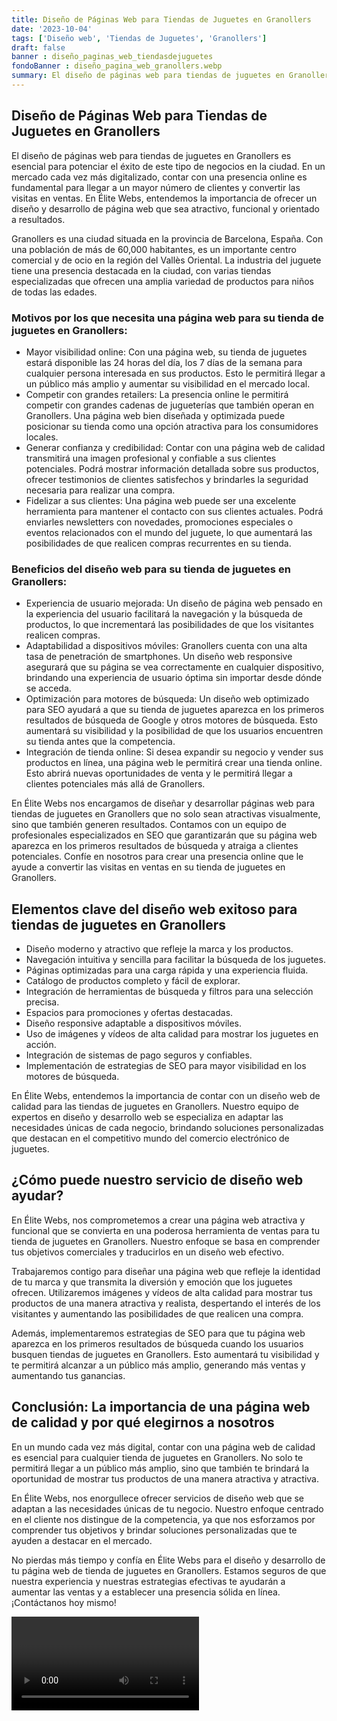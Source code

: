 ```yaml
---
title: Diseño de Páginas Web para Tiendas de Juguetes en Granollers
date: '2023-10-04'
tags: ['Diseño web', 'Tiendas de Juguetes', 'Granollers']
draft: false
banner : diseño_paginas_web_tiendasdejuguetes
fondoBanner : diseño_pagina_web_granollers.webp
summary: El diseño de páginas web para tiendas de juguetes en Granollers es esencial para potenciar el éxito de este tipo de negocios en la ciudad. En un mercado cada vez más digitalizado, contar con una presencia online es fundamental para llegar a un mayor número de clientes y convertir las visitas en ventas. En Élite Webs, entendemos la importancia de ofrecer un diseño y desarrollo de página web que sea atractivo, funcional y orientado a resultados.
---
```


## Diseño de Páginas Web para Tiendas de Juguetes en Granollers

El diseño de páginas web para tiendas de juguetes en Granollers es esencial para potenciar el éxito de este tipo de negocios en la ciudad. En un mercado cada vez más digitalizado, contar con una presencia online es fundamental para llegar a un mayor número de clientes y convertir las visitas en ventas. En Élite Webs, entendemos la importancia de ofrecer un diseño y desarrollo de página web que sea atractivo, funcional y orientado a resultados.

Granollers es una ciudad situada en la provincia de Barcelona, España. Con una población de más de 60,000 habitantes, es un importante centro comercial y de ocio en la región del Vallès Oriental. La industria del juguete tiene una presencia destacada en la ciudad, con varias tiendas especializadas que ofrecen una amplia variedad de productos para niños de todas las edades.

### Motivos por los que necesita una página web para su tienda de juguetes en Granollers:

- Mayor visibilidad online: Con una página web, su tienda de juguetes estará disponible las 24 horas del día, los 7 días de la semana para cualquier persona interesada en sus productos. Esto le permitirá llegar a un público más amplio y aumentar su visibilidad en el mercado local.
- Competir con grandes retailers: La presencia online le permitirá competir con grandes cadenas de jugueterías que también operan en Granollers. Una página web bien diseñada y optimizada puede posicionar su tienda como una opción atractiva para los consumidores locales.
- Generar confianza y credibilidad: Contar con una página web de calidad transmitirá una imagen profesional y confiable a sus clientes potenciales. Podrá mostrar información detallada sobre sus productos, ofrecer testimonios de clientes satisfechos y brindarles la seguridad necesaria para realizar una compra.
- Fidelizar a sus clientes: Una página web puede ser una excelente herramienta para mantener el contacto con sus clientes actuales. Podrá enviarles newsletters con novedades, promociones especiales o eventos relacionados con el mundo del juguete, lo que aumentará las posibilidades de que realicen compras recurrentes en su tienda.

### Beneficios del diseño web para su tienda de juguetes en Granollers:

- Experiencia de usuario mejorada: Un diseño de página web pensado en la experiencia del usuario facilitará la navegación y la búsqueda de productos, lo que incrementará las posibilidades de que los visitantes realicen compras.
- Adaptabilidad a dispositivos móviles: Granollers cuenta con una alta tasa de penetración de smartphones. Un diseño web responsive asegurará que su página se vea correctamente en cualquier dispositivo, brindando una experiencia de usuario óptima sin importar desde dónde se acceda.
- Optimización para motores de búsqueda: Un diseño web optimizado para SEO ayudará a que su tienda de juguetes aparezca en los primeros resultados de búsqueda de Google y otros motores de búsqueda. Esto aumentará su visibilidad y la posibilidad de que los usuarios encuentren su tienda antes que la competencia.
- Integración de tienda online: Si desea expandir su negocio y vender sus productos en línea, una página web le permitirá crear una tienda online. Esto abrirá nuevas oportunidades de venta y le permitirá llegar a clientes potenciales más allá de Granollers.

En Élite Webs nos encargamos de diseñar y desarrollar páginas web para tiendas de juguetes en Granollers que no solo sean atractivas visualmente, sino que también generen resultados. Contamos con un equipo de profesionales especializados en SEO que garantizarán que su página web aparezca en los primeros resultados de búsqueda y atraiga a clientes potenciales. Confíe en nosotros para crear una presencia online que le ayude a convertir las visitas en ventas en su tienda de juguetes en Granollers.

<GifSeo />

<Cta />

## Elementos clave del diseño web exitoso para tiendas de juguetes en Granollers

- Diseño moderno y atractivo que refleje la marca y los productos.
- Navegación intuitiva y sencilla para facilitar la búsqueda de los juguetes.
- Páginas optimizadas para una carga rápida y una experiencia fluida.
- Catálogo de productos completo y fácil de explorar.
- Integración de herramientas de búsqueda y filtros para una selección precisa.
- Espacios para promociones y ofertas destacadas.
- Diseño responsive adaptable a dispositivos móviles.
- Uso de imágenes y vídeos de alta calidad para mostrar los juguetes en acción.
- Integración de sistemas de pago seguros y confiables.
- Implementación de estrategias de SEO para mayor visibilidad en los motores de búsqueda.

En Élite Webs, entendemos la importancia de contar con un diseño web de calidad para las tiendas de juguetes en Granollers. Nuestro equipo de expertos en diseño y desarrollo web se especializa en adaptar las necesidades únicas de cada negocio, brindando soluciones personalizadas que destacan en el competitivo mundo del comercio electrónico de juguetes.

## ¿Cómo puede nuestro servicio de diseño web ayudar?

En Élite Webs, nos comprometemos a crear una página web atractiva y funcional que se convierta en una poderosa herramienta de ventas para tu tienda de juguetes en Granollers. Nuestro enfoque se basa en comprender tus objetivos comerciales y traducirlos en un diseño web efectivo.

Trabajaremos contigo para diseñar una página web que refleje la identidad de tu marca y que transmita la diversión y emoción que los juguetes ofrecen. Utilizaremos imágenes y vídeos de alta calidad para mostrar tus productos de una manera atractiva y realista, despertando el interés de los visitantes y aumentando las posibilidades de que realicen una compra.

Además, implementaremos estrategias de SEO para que tu página web aparezca en los primeros resultados de búsqueda cuando los usuarios busquen tiendas de juguetes en Granollers. Esto aumentará tu visibilidad y te permitirá alcanzar a un público más amplio, generando más ventas y aumentando tus ganancias.

## Conclusión: La importancia de una página web de calidad y por qué elegirnos a nosotros

En un mundo cada vez más digital, contar con una página web de calidad es esencial para cualquier tienda de juguetes en Granollers. No solo te permitirá llegar a un público más amplio, sino que también te brindará la oportunidad de mostrar tus productos de una manera atractiva y atractiva.

En Élite Webs, nos enorgullece ofrecer servicios de diseño web que se adaptan a las necesidades únicas de tu negocio. Nuestro enfoque centrado en el cliente nos distingue de la competencia, ya que nos esforzamos por comprender tus objetivos y brindar soluciones personalizadas que te ayuden a destacar en el mercado.

No pierdas más tiempo y confía en Élite Webs para el diseño y desarrollo de tu página web de tienda de juguetes en Granollers. Estamos seguros de que nuestra experiencia y nuestras estrategias efectivas te ayudarán a aumentar las ventas y a establecer una presencia sólida en línea. ¡Contáctanos hoy mismo!

<Video />

<CtaBot job='Tiendas de Juguetes' city='Granollers'/>

<Gmaps query='Granollers+españa+maps' />